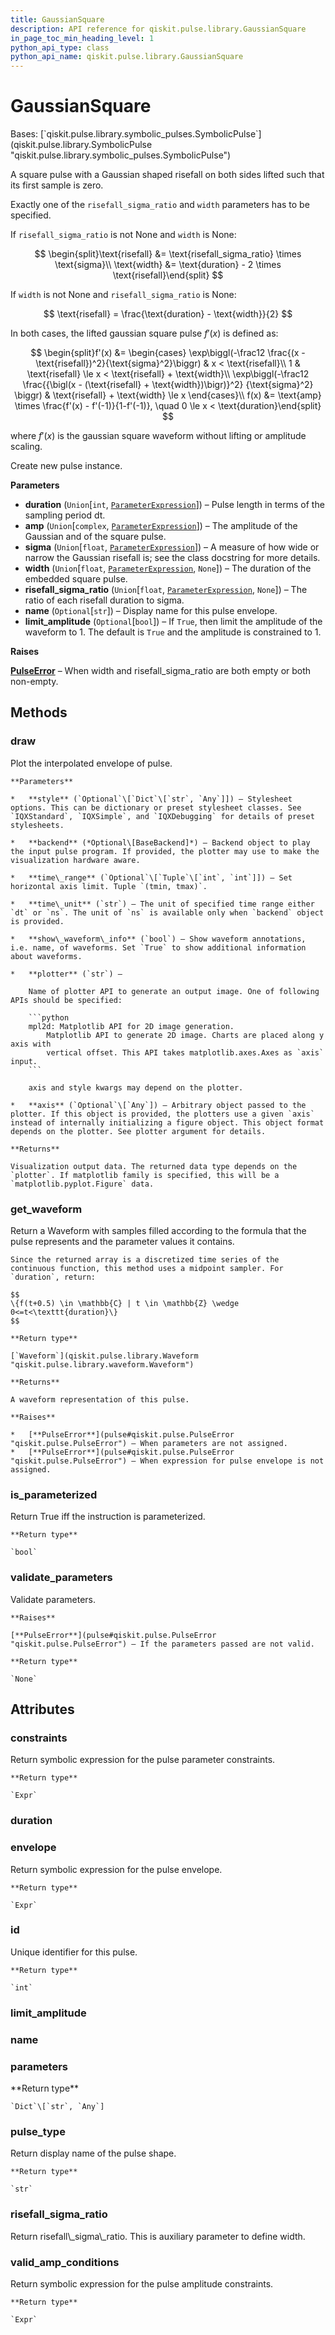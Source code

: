 ```yaml
---
title: GaussianSquare
description: API reference for qiskit.pulse.library.GaussianSquare
in_page_toc_min_heading_level: 1
python_api_type: class
python_api_name: qiskit.pulse.library.GaussianSquare
---
```


# GaussianSquare

<Class id="qiskit.pulse.library.GaussianSquare" github="https://github.com/qiskit/qiskit/tree/stable/0.21/qiskit/pulse/library/symbolic_pulses.py" signature="GaussianSquare(duration, amp, sigma, width=None, risefall_sigma_ratio=None, name=None, limit_amplitude=None)">
  Bases: [`qiskit.pulse.library.symbolic_pulses.SymbolicPulse`](qiskit.pulse.library.SymbolicPulse "qiskit.pulse.library.symbolic_pulses.SymbolicPulse")

  A square pulse with a Gaussian shaped risefall on both sides lifted such that its first sample is zero.

  Exactly one of the `risefall_sigma_ratio` and `width` parameters has to be specified.

  If `risefall_sigma_ratio` is not None and `width` is None:

  $$
  \begin{split}\text{risefall} &= \text{risefall_sigma_ratio} \times \text{sigma}\\
  \text{width} &= \text{duration} - 2 \times \text{risefall}\end{split}
  $$

  If `width` is not None and `risefall_sigma_ratio` is None:

  $$
  \text{risefall} = \frac{\text{duration} - \text{width}}{2}
  $$

  In both cases, the lifted gaussian square pulse $f'(x)$ is defined as:

  $$
  \begin{split}f'(x) &= \begin{cases}            \exp\biggl(-\frac12 \frac{(x - \text{risefall})^2}{\text{sigma}^2}\biggr)                & x < \text{risefall}\\
      1                & \text{risefall} \le x < \text{risefall} + \text{width}\\
      \exp\biggl(-\frac12                    \frac{{\bigl(x - (\text{risefall} + \text{width})\bigr)}^2}                          {\text{sigma}^2}                    \biggr)                & \text{risefall} + \text{width} \le x        \end{cases}\\
  f(x) &= \text{amp} \times \frac{f'(x) - f'(-1)}{1-f'(-1)},            \quad 0 \le x < \text{duration}\end{split}
  $$

  where $f'(x)$ is the gaussian square waveform without lifting or amplitude scaling.

  Create new pulse instance.

  **Parameters**

  *   **duration** (`Union`\[`int`, [`ParameterExpression`](qiskit.circuit.ParameterExpression "qiskit.circuit.parameterexpression.ParameterExpression")]) – Pulse length in terms of the sampling period dt.
  *   **amp** (`Union`\[`complex`, [`ParameterExpression`](qiskit.circuit.ParameterExpression "qiskit.circuit.parameterexpression.ParameterExpression")]) – The amplitude of the Gaussian and of the square pulse.
  *   **sigma** (`Union`\[`float`, [`ParameterExpression`](qiskit.circuit.ParameterExpression "qiskit.circuit.parameterexpression.ParameterExpression")]) – A measure of how wide or narrow the Gaussian risefall is; see the class docstring for more details.
  *   **width** (`Union`\[`float`, [`ParameterExpression`](qiskit.circuit.ParameterExpression "qiskit.circuit.parameterexpression.ParameterExpression"), `None`]) – The duration of the embedded square pulse.
  *   **risefall\_sigma\_ratio** (`Union`\[`float`, [`ParameterExpression`](qiskit.circuit.ParameterExpression "qiskit.circuit.parameterexpression.ParameterExpression"), `None`]) – The ratio of each risefall duration to sigma.
  *   **name** (`Optional`\[`str`]) – Display name for this pulse envelope.
  *   **limit\_amplitude** (`Optional`\[`bool`]) – If `True`, then limit the amplitude of the waveform to 1. The default is `True` and the amplitude is constrained to 1.

  **Raises**

  [**PulseError**](pulse#qiskit.pulse.PulseError "qiskit.pulse.PulseError") – When width and risefall\_sigma\_ratio are both empty or both non-empty.

  ## Methods

  ### draw

  <Function id="qiskit.pulse.library.GaussianSquare.draw" name="draw" signature="GaussianSquare.draw(style=None, backend=None, time_range=None, time_unit='dt', show_waveform_info=True, plotter='mpl2d', axis=None)">
    Plot the interpolated envelope of pulse.

    **Parameters**

    *   **style** (`Optional`\[`Dict`\[`str`, `Any`]]) – Stylesheet options. This can be dictionary or preset stylesheet classes. See `IQXStandard`, `IQXSimple`, and `IQXDebugging` for details of preset stylesheets.

    *   **backend** (*Optional\[BaseBackend]*) – Backend object to play the input pulse program. If provided, the plotter may use to make the visualization hardware aware.

    *   **time\_range** (`Optional`\[`Tuple`\[`int`, `int`]]) – Set horizontal axis limit. Tuple `(tmin, tmax)`.

    *   **time\_unit** (`str`) – The unit of specified time range either `dt` or `ns`. The unit of `ns` is available only when `backend` object is provided.

    *   **show\_waveform\_info** (`bool`) – Show waveform annotations, i.e. name, of waveforms. Set `True` to show additional information about waveforms.

    *   **plotter** (`str`) –

        Name of plotter API to generate an output image. One of following APIs should be specified:

        ```python
        mpl2d: Matplotlib API for 2D image generation.
            Matplotlib API to generate 2D image. Charts are placed along y axis with
            vertical offset. This API takes matplotlib.axes.Axes as `axis` input.
        ```

        axis and style kwargs may depend on the plotter.

    *   **axis** (`Optional`\[`Any`]) – Arbitrary object passed to the plotter. If this object is provided, the plotters use a given `axis` instead of internally initializing a figure object. This object format depends on the plotter. See plotter argument for details.

    **Returns**

    Visualization output data. The returned data type depends on the `plotter`. If matplotlib family is specified, this will be a `matplotlib.pyplot.Figure` data.
  </Function>

  ### get\_waveform

  <Function id="qiskit.pulse.library.GaussianSquare.get_waveform" name="get_waveform" signature="GaussianSquare.get_waveform()">
    Return a Waveform with samples filled according to the formula that the pulse represents and the parameter values it contains.

    Since the returned array is a discretized time series of the continuous function, this method uses a midpoint sampler. For `duration`, return:

    $$
    \{f(t+0.5) \in \mathbb{C} | t \in \mathbb{Z} \wedge  0<=t<\texttt{duration}\}
    $$

    **Return type**

    [`Waveform`](qiskit.pulse.library.Waveform "qiskit.pulse.library.waveform.Waveform")

    **Returns**

    A waveform representation of this pulse.

    **Raises**

    *   [**PulseError**](pulse#qiskit.pulse.PulseError "qiskit.pulse.PulseError") – When parameters are not assigned.
    *   [**PulseError**](pulse#qiskit.pulse.PulseError "qiskit.pulse.PulseError") – When expression for pulse envelope is not assigned.
  </Function>

  ### is\_parameterized

  <Function id="qiskit.pulse.library.GaussianSquare.is_parameterized" name="is_parameterized" signature="GaussianSquare.is_parameterized()">
    Return True iff the instruction is parameterized.

    **Return type**

    `bool`
  </Function>

  ### validate\_parameters

  <Function id="qiskit.pulse.library.GaussianSquare.validate_parameters" name="validate_parameters" signature="GaussianSquare.validate_parameters()">
    Validate parameters.

    **Raises**

    [**PulseError**](pulse#qiskit.pulse.PulseError "qiskit.pulse.PulseError") – If the parameters passed are not valid.

    **Return type**

    `None`
  </Function>

  ## Attributes

  ### constraints

  <Attribute id="qiskit.pulse.library.GaussianSquare.constraints" name="constraints">
    Return symbolic expression for the pulse parameter constraints.

    **Return type**

    `Expr`
  </Attribute>

  ### duration

  <Attribute id="qiskit.pulse.library.GaussianSquare.duration" name="duration" />

  ### envelope

  <Attribute id="qiskit.pulse.library.GaussianSquare.envelope" name="envelope">
    Return symbolic expression for the pulse envelope.

    **Return type**

    `Expr`
  </Attribute>

  ### id

  <Attribute id="qiskit.pulse.library.GaussianSquare.id" name="id">
    Unique identifier for this pulse.

    **Return type**

    `int`
  </Attribute>

  ### limit\_amplitude

  <Attribute id="qiskit.pulse.library.GaussianSquare.limit_amplitude" name="limit_amplitude" attributeValue="= True" />

  ### name

  <Attribute id="qiskit.pulse.library.GaussianSquare.name" name="name" />

  ### parameters

  <Attribute id="qiskit.pulse.library.GaussianSquare.parameters" name="parameters">
    **Return type**

    `Dict`\[`str`, `Any`]
  </Attribute>

  ### pulse\_type

  <Attribute id="qiskit.pulse.library.GaussianSquare.pulse_type" name="pulse_type">
    Return display name of the pulse shape.

    **Return type**

    `str`
  </Attribute>

  ### risefall\_sigma\_ratio

  <Attribute id="qiskit.pulse.library.GaussianSquare.risefall_sigma_ratio" name="risefall_sigma_ratio">
    Return risefall\_sigma\_ratio. This is auxiliary parameter to define width.
  </Attribute>

  ### valid\_amp\_conditions

  <Attribute id="qiskit.pulse.library.GaussianSquare.valid_amp_conditions" name="valid_amp_conditions">
    Return symbolic expression for the pulse amplitude constraints.

    **Return type**

    `Expr`
  </Attribute>
</Class>

